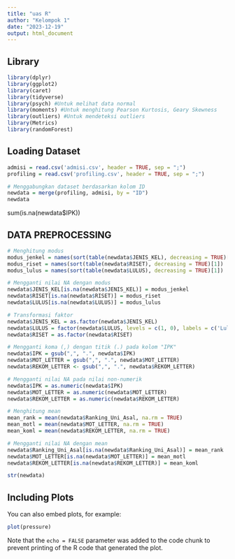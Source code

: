 ```yaml
---
title: "uas R"
author: "Kelompok 1"
date: "2023-12-19"
output: html_document
---
```


## Library
```r
library(dplyr)
library(ggplot2)
library(caret)
library(tidyverse)
library(psych) #Untuk melihat data normal
library(moments) #Untuk menghitung Pearson Kurtosis, Geary Skewness
library(outliers) #Untuk mendeteksi outliers
library(Metrics)
library(randomForest)
```


## Loading Dataset
```r
admisi = read.csv('admisi.csv', header = TRUE, sep = ";")
profiling = read.csv('profiling.csv', header = TRUE, sep = ";")

# Menggabungkan dataset berdasarkan kolom ID
newdata = merge(profiling, admisi, by = "ID")
newdata
```

sum(is.na(newdata$IPK))

## DATA PREPROCESSING
```r

# Menghitung modus
modus_jenkel = names(sort(table(newdata$JENIS_KEL), decreasing = TRUE)[1])
modus_riset = names(sort(table(newdata$RISET), decreasing = TRUE)[1])
modus_lulus = names(sort(table(newdata$LULUS), decreasing = TRUE)[1])

# Mengganti nilai NA dengan modus
newdata$JENIS_KEL[is.na(newdata$JENIS_KEL)] = modus_jenkel
newdata$RISET[is.na(newdata$RISET)] = modus_riset
newdata$LULUS[is.na(newdata$LULUS)] = modus_lulus

# Transformasi faktor
newdata$JENIS_KEL = as.factor(newdata$JENIS_KEL)
newdata$LULUS = factor(newdata$LULUS, levels = c(1, 0), labels = c('Lulus', 'Tidak Lulus'))
newdata$RISET = as.factor(newdata$RISET)

# Mengganti koma (,) dengan titik (.) pada kolom "IPK"
newdata$IPK = gsub(",", ".", newdata$IPK)
newdata$MOT_LETTER = gsub(",", ".", newdata$MOT_LETTER)
newdata$REKOM_LETTER <- gsub(",", ".", newdata$REKOM_LETTER)

# Mengganti nilai NA pada nilai non-numerik
newdata$IPK = as.numeric(newdata$IPK)
newdata$MOT_LETTER = as.numeric(newdata$MOT_LETTER)
newdata$REKOM_LETTER = as.numeric(newdata$REKOM_LETTER)

# Menghitung mean
mean_rank = mean(newdata$Ranking_Uni_Asal, na.rm = TRUE)
mean_motl = mean(newdata$MOT_LETTER, na.rm = TRUE)
mean_koml = mean(newdata$REKOM_LETTER, na.rm = TRUE)

# Mengganti nilai NA dengan mean
newdata$Ranking_Uni_Asal[is.na(newdata$Ranking_Uni_Asal)] = mean_rank
newdata$MOT_LETTER[is.na(newdata$MOT_LETTER)] = mean_motl
newdata$REKOM_LETTER[is.na(newdata$REKOM_LETTER)] = mean_koml

str(newdata)
```

## Including Plots

You can also embed plots, for example:

```r
plot(pressure)
```

Note that the `echo = FALSE` parameter was added to the code chunk to prevent printing of the R code that generated the plot.
